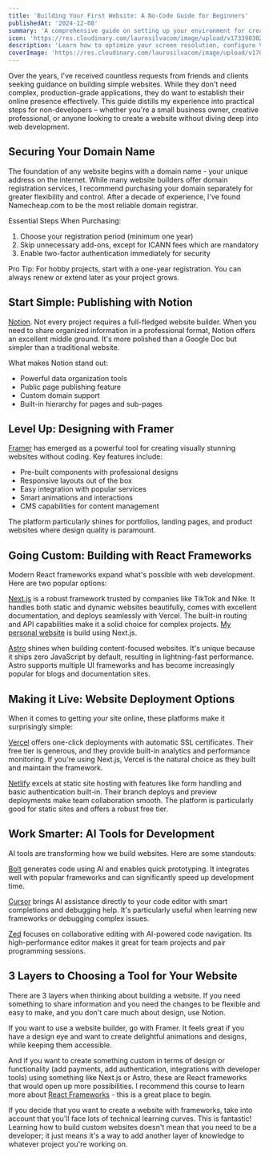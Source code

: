 ```yaml
---
title: 'Building Your First Website: A No-Code Guide for Beginners'
publishedAt: '2024-12-08'
summary: 'A comprehensive guide on setting up your environment for creating professional developer screencasts'
icon: 'https://res.cloudinary.com/laurosilvacom/image/upload/v1733903023/laurosilvacom/lauro/icons/qpnower2i9higxry6xul.png'
description: 'Learn how to optimize your screen resolution, configure VS Code, and set up your recording environment for creating high-quality developer screencasts.'
coverImage: 'https://res.cloudinary.com/laurosilvacom/image/upload/v1702942407/laurosilvacom/blog-images/wiychtqdjwymxksxtqyo.jpg'
---
```


Over the years, I've received countless requests from friends and clients seeking guidance on building simple websites. While they don't need complex, production-grade applications, they do want to establish their online presence effectively. This guide distills my experience into practical steps for non-developers – whether you're a small business owner, creative professional, or anyone looking to create a website without diving deep into web development.

## Securing Your Domain Name

The foundation of any website begins with a domain name - your unique address on the internet. While many website builders offer domain registration services, I recommend purchasing your domain separately for greater flexibility and control. After a decade of experience, I've found Namecheap.com to be the most reliable domain registrar.

Essential Steps When Purchasing:

1. Choose your registration period (minimum one year)
2. Skip unnecessary add-ons, except for ICANN fees which are mandatory
3. Enable two-factor authentication immediately for security

Pro Tip: For hobby projects, start with a one-year registration. You can always renew or extend later as your project grows.

## Start Simple: Publishing with Notion

[Notion](https://www.notion.com). Not every project requires a full-fledged website builder. When you need to share organized information in a professional format, Notion offers an excellent middle ground. It's more polished than a Google Doc but simpler than a traditional website.

What makes Notion stand out:

- Powerful data organization tools
- Public page publishing feature
- Custom domain support
- Built-in hierarchy for pages and sub-pages

## Level Up: Designing with Framer

[Framer](https://www.framer.com) has emerged as a powerful tool for creating visually stunning websites without coding. Key features include:

- Pre-built components with professional designs
- Responsive layouts out of the box
- Easy integration with popular services
- Smart animations and interactions
- CMS capabilities for content management

The platform particularly shines for portfolios, landing pages, and product websites where design quality is paramount.

## Going Custom: Building with React Frameworks

Modern React frameworks expand what's possible with web development. Here are two popular options:

[Next.js](https://nextjs.org) is a robust framework trusted by companies like TikTok and Nike. It handles both static and dynamic websites beautifully, comes with excellent documentation, and deploys seamlessly with Vercel. The built-in routing and API capabilities make it a solid choice for complex projects. [My personal website](https://laurosilva.com/) is build using Next.js.

[Astro](https://astro.build) shines when building content-focused websites. It's unique because it ships zero JavaScript by default, resulting in lightning-fast performance. Astro supports multiple UI frameworks and has become increasingly popular for blogs and documentation sites.

## Making it Live: Website Deployment Options

When it comes to getting your site online, these platforms make it surprisingly simple:

[Vercel](https://vercel.com) offers one-click deployments with automatic SSL certificates. Their free tier is generous, and they provide built-in analytics and performance monitoring. If you're using Next.js, Vercel is the natural choice as they built and maintain the framework.

[Netlify](https://www.netlify.com) excels at static site hosting with features like form handling and basic authentication built-in. Their branch deploys and preview deployments make team collaboration smooth. The platform is particularly good for static sites and offers a robust free tier.

## Work Smarter: AI Tools for Development

AI tools are transforming how we build websites. Here are some standouts:

[Bolt](https://bolt.new) generates code using AI and enables quick prototyping. It integrates well with popular frameworks and can significantly speed up development time.

[Cursor](https://cursor.sh) brings AI assistance directly to your code editor with smart completions and debugging help. It's particularly useful when learning new frameworks or debugging complex issues.

[Zed](https://zed.dev) focuses on collaborative editing with AI-powered code navigation. Its high-performance editor makes it great for team projects and pair programming sessions.

## 3 Layers to Choosing a Tool for Your Website

There are 3 layers when thinking about building a website. If you need something to share information and you need the changes to be flexible and easy to make, and you don't care much about design, use Notion.

If you want to use a website builder, go with Framer. It feels great if you have a design eye and want to create delightful animations and designs, while keeping them accessible.

And if you want to create something custom in terms of design or functionality (add payments, add authentication, integrations with developer tools) using something like Next.js or Astro, these are React frameworks that would open up more possibilities. I recommend this course to learn more about [React Frameworks](https://frontendmasters.com/learn/react/) - this is a great place to begin.

If you decide that you want to create a website with frameworks, take into account that you'll face lots of technical learning curves. This is fantastic! Learning how to build custom websites doesn't mean that you need to be a developer; it just means it's a way to add another layer of knowledge to whatever project you're working on.
